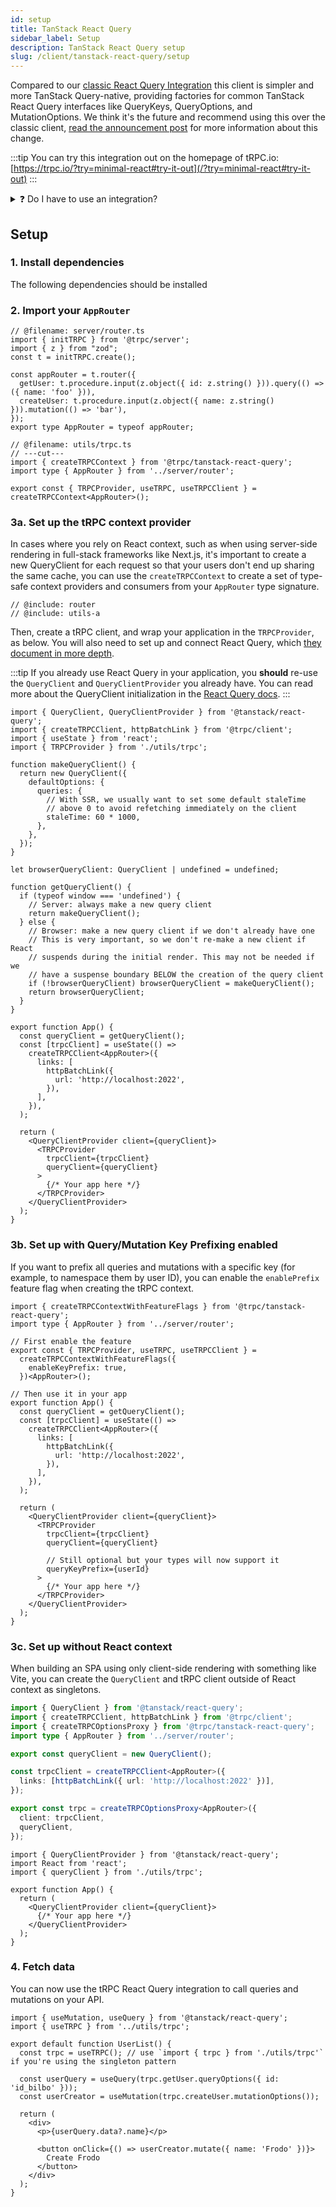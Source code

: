 ```yaml
---
id: setup
title: TanStack React Query
sidebar_label: Setup
description: TanStack React Query setup
slug: /client/tanstack-react-query/setup
---
```


Compared to our [classic React Query Integration](/docs/client/react) this client is simpler and more TanStack Query-native, providing factories for common TanStack React Query interfaces like QueryKeys, QueryOptions, and MutationOptions. We think it's the future and recommend using this over the classic client, <a href="/blog/introducing-tanstack-react-query-client">read the announcement post</a> for more information about this change.

:::tip
You can try this integration out on the homepage of tRPC.io: [https://trpc.io/?try=minimal-react#try-it-out](/?try=minimal-react#try-it-out)
:::

<details>
<summary>❓ Do I have to use an integration?</summary>

No! The integration is fully optional. You can use `@tanstack/react-query` using just a [vanilla tRPC client](/docs/client/vanilla), although then you'll have to manually manage query keys and do not get the same level of DX as when using the integration package.

```ts title='utils/trpc.ts'
export const trpc = createTRPCClient<AppRouter>({
  links: [httpBatchLink({ url: 'YOUR_API_URL' })],
});
```

```tsx title='components/PostList.tsx'
function PostList() {
  const { data } = useQuery({
    queryKey: ['posts'],
    queryFn: () => trpc.post.list.query(),
  });
  data; // Post[]

  // ...
}
```

</details>

## Setup

### 1. Install dependencies

The following dependencies should be installed


<InstallSnippet pkgs="@trpc/server @trpc/client @trpc/tanstack-react-query @tanstack/react-query" />

### 2. Import your `AppRouter`

```twoslash include router
// @filename: server/router.ts
import { initTRPC } from '@trpc/server';
import { z } from "zod";
const t = initTRPC.create();

const appRouter = t.router({
  getUser: t.procedure.input(z.object({ id: z.string() })).query(() => ({ name: 'foo' })),
  createUser: t.procedure.input(z.object({ name: z.string() })).mutation(() => 'bar'),
});
export type AppRouter = typeof appRouter;
```

```twoslash include utils-a
// @filename: utils/trpc.ts
// ---cut---
import { createTRPCContext } from '@trpc/tanstack-react-query';
import type { AppRouter } from '../server/router';

export const { TRPCProvider, useTRPC, useTRPCClient } = createTRPCContext<AppRouter>();
```


<ImportAppRouter />

### 3a. Set up the tRPC context provider

In cases where you rely on React context, such as when using server-side rendering in full-stack frameworks like Next.js, it's important to create a new QueryClient for each request so that your users don't end up sharing the same cache, you can use the `createTRPCContext` to create a set of type-safe context providers and consumers from your `AppRouter` type signature.

```tsx title='utils/trpc.ts' twoslash
// @include: router
// @include: utils-a
```

Then, create a tRPC client, and wrap your application in the `TRPCProvider`, as below. You will also need to set up and connect React Query, which [they document in more depth](https://tanstack.com/query/latest/docs/framework/react/quick-start).

:::tip
If you already use React Query in your application, you **should** re-use the `QueryClient` and `QueryClientProvider` you already have. You can read more about the QueryClient initialization in the [React Query docs](https://tanstack.com/query/latest/docs/framework/react/guides/advanced-ssr#initial-setup).
:::

```tsx title='components/App.tsx'
import { QueryClient, QueryClientProvider } from '@tanstack/react-query';
import { createTRPCClient, httpBatchLink } from '@trpc/client';
import { useState } from 'react';
import { TRPCProvider } from './utils/trpc';

function makeQueryClient() {
  return new QueryClient({
    defaultOptions: {
      queries: {
        // With SSR, we usually want to set some default staleTime
        // above 0 to avoid refetching immediately on the client
        staleTime: 60 * 1000,
      },
    },
  });
}

let browserQueryClient: QueryClient | undefined = undefined;

function getQueryClient() {
  if (typeof window === 'undefined') {
    // Server: always make a new query client
    return makeQueryClient();
  } else {
    // Browser: make a new query client if we don't already have one
    // This is very important, so we don't re-make a new client if React
    // suspends during the initial render. This may not be needed if we
    // have a suspense boundary BELOW the creation of the query client
    if (!browserQueryClient) browserQueryClient = makeQueryClient();
    return browserQueryClient;
  }
}

export function App() {
  const queryClient = getQueryClient();
  const [trpcClient] = useState(() =>
    createTRPCClient<AppRouter>({
      links: [
        httpBatchLink({
          url: 'http://localhost:2022',
        }),
      ],
    }),
  );

  return (
    <QueryClientProvider client={queryClient}>
      <TRPCProvider
        trpcClient={trpcClient}
        queryClient={queryClient}
      >
        {/* Your app here */}
      </TRPCProvider>
    </QueryClientProvider>
  );
}
```

### 3b. Set up with Query/Mutation Key Prefixing enabled

If you want to prefix all queries and mutations with a specific key (for example, to namespace them by user ID), you can enable the `enablePrefix` feature flag when creating the tRPC context.

```tsx title='components/App.tsx'
import { createTRPCContextWithFeatureFlags } from '@trpc/tanstack-react-query';
import type { AppRouter } from '../server/router';

// First enable the feature
export const { TRPCProvider, useTRPC, useTRPCClient } =
  createTRPCContextWithFeatureFlags({
    enableKeyPrefix: true,
  })<AppRouter>();

// Then use it in your app
export function App() {
  const queryClient = getQueryClient();
  const [trpcClient] = useState(() =>
    createTRPCClient<AppRouter>({
      links: [
        httpBatchLink({
          url: 'http://localhost:2022',
        }),
      ],
    }),
  );

  return (
    <QueryClientProvider client={queryClient}>
      <TRPCProvider
        trpcClient={trpcClient}
        queryClient={queryClient}

        // Still optional but your types will now support it
        queryKeyPrefix={userId}
      >
        {/* Your app here */}
      </TRPCProvider>
    </QueryClientProvider>
  );
}
```

### 3c. Set up without React context

When building an SPA using only client-side rendering with something like Vite, you can create the `QueryClient` and tRPC client outside of React context as singletons.

```ts title='utils/trpc.ts'
import { QueryClient } from '@tanstack/react-query';
import { createTRPCClient, httpBatchLink } from '@trpc/client';
import { createTRPCOptionsProxy } from '@trpc/tanstack-react-query';
import type { AppRouter } from '../server/router';

export const queryClient = new QueryClient();

const trpcClient = createTRPCClient<AppRouter>({
  links: [httpBatchLink({ url: 'http://localhost:2022' })],
});

export const trpc = createTRPCOptionsProxy<AppRouter>({
  client: trpcClient,
  queryClient,
});
```

```tsx title='components/App.tsx'
import { QueryClientProvider } from '@tanstack/react-query';
import React from 'react';
import { queryClient } from './utils/trpc';

export function App() {
  return (
    <QueryClientProvider client={queryClient}>
      {/* Your app here */}
    </QueryClientProvider>
  );
}
```

### 4. Fetch data

You can now use the tRPC React Query integration to call queries and mutations on your API.

```tsx title='components/user-list.tsx'
import { useMutation, useQuery } from '@tanstack/react-query';
import { useTRPC } from '../utils/trpc';

export default function UserList() {
  const trpc = useTRPC(); // use `import { trpc } from './utils/trpc'` if you're using the singleton pattern

  const userQuery = useQuery(trpc.getUser.queryOptions({ id: 'id_bilbo' }));
  const userCreator = useMutation(trpc.createUser.mutationOptions());

  return (
    <div>
      <p>{userQuery.data?.name}</p>

      <button onClick={() => userCreator.mutate({ name: 'Frodo' })}>
        Create Frodo
      </button>
    </div>
  );
}
```
